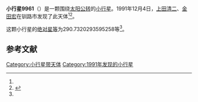 {{Infobox planet
| bgcolour = #FFFFC0
| name = 9961
| symbol = 
| image = 
| caption = 
| discovery = yes
| discovery_ref = 
| discoverer = [[上田清二|上田清二]]、[[金田宏|金田宏]]
| discovery_site = [[钏路市|钏路市]] 
| discovered = 1991年12月4日
| designations = yes
| mp_name = 
| named_after = 
| alt_names = 1991 XK/ 1976 JT / 1989 BP
| mp_category = [[主带小行星|主带小行星]]
| orbit_ref = <ref name="a">[http://ssd.jpl.nasa.gov/sbdb.cgi?sstr=9961 9961] {{Wayback|url=http://ssd.jpl.nasa.gov/sbdb.cgi?sstr=9961 |date=20210717065546 }}，小行星數據庫瀏覽器（JPL Small-Body Database Browser）－[[美国国家航空航天局|美国国家航空航天局]]喷气推进实验室</ref>
| epoch = 2456400.5 (2013年4月18日更新)
| aphelion = {{convert|2.476476525966847|AU|km|3|abbr=on|lk=out}}
| perihelion = {{convert|2.005628983343717|AU|km|3|abbr=on}}
| semimajor = {{convert|2.241052754655282|AU|km|3|abbr=on}}
| eccentricity = 0.105050526
| period = 1225.39625 [[日|日]]<br />3.35[[儒略年|儒略年]]
| avg_speed = 
| inclination = 4.856292554594912
| asc_node = 239.9918905017443
| mean_anomaly = 
| arg_peri = 290.7320293595258
| satellites = 
| physical_characteristics = yes
| dimensions = 
| mass = 
| density = 
| surface_grav = 
| escape_velocity = 
| sidereal_day = 
| axial_tilt = 
| pole_ecliptic_lat = 
| pole_ecliptic_lon = 
| albedo = 
| temperatures= 
| temp_name1 = 
| mean_temp_1 = 
| max_temp_1 = 
| temp_name2 = 
| max_temp_2 = 
| spectral_type = 
| abs_magnitude = 290.7320293595258
}}

'''小行星9961'''（{{lang-en|9961}}）是一颗围绕[[太阳|太阳]][[公转|公转]]的[[小行星|小行星]]。1991年12月4日，[[上田清二|上田清二]]、[[金田宏|金田宏]]在钏路市发现了此天体<ref name="a" /><ref>{{cite news|title=小行星列表|url=http://cfa-www.harvard.edu/iau/lists/NumberedMPs.txt|accessdate=2013-07-08|newspaper=哈佛大学|archive-date=2008-05-17|archive-url=https://web.archive.org/web/20080517010638/http://cfa-www.harvard.edu/iau/lists/NumberedMPs.txt|dead-url=no}}</ref>。

这颗小行星的[[绝对星等|绝对星等]]为290.7320293595258等<ref name="a" />。

==参考文献==
{{reflist}}
{{Minor Planet Number|[[小行星9960|小行星9960]]|[[小行星9962|小行星9962]]}}

{{小天体}}

[[Category:小行星带天体|Category:小行星带天体]]
[[Category:1991年发现的小行星|Category:1991年发现的小行星]]

{{asteroid-stub}}